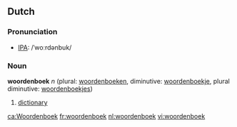 ==Dutch==
=== Pronunciation ===
*[[w:IPA|IPA]]: /ˈwoːrdənbuk/

=== Noun ===
'''woordenboek''' ''n'' (plural: [[woordenboeken]], diminutive: [[woordenboekje]], plural diminutive: [[woordenboekjes]])

# [[dictionary]]

[[ca:Woordenboek]]
[[fr:woordenboek]]
[[nl:woordenboek]]
[[vi:woordenboek]]